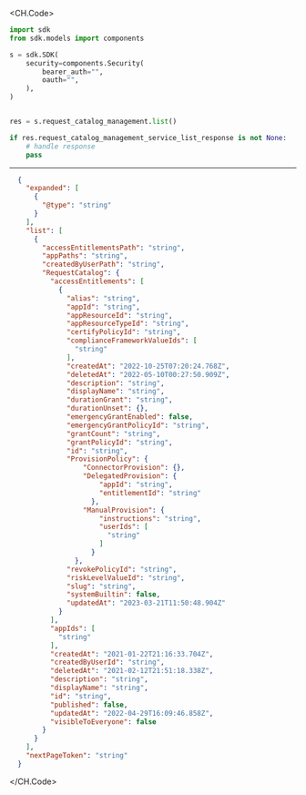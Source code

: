 
<CH.Code>
```python List.py
import sdk
from sdk.models import components

s = sdk.SDK(
    security=components.Security(
        bearer_auth="",
        oauth="",
    ),
)


res = s.request_catalog_management.list()

if res.request_catalog_management_service_list_response is not None:
    # handle response
    pass
```
---

```json Example Response
  {
    "expanded": [
      {
        "@type": "string"
      }
    ],
    "list": [
      {
        "accessEntitlementsPath": "string",
        "appPaths": "string",
        "createdByUserPath": "string",
        "RequestCatalog": {
          "accessEntitlements": [
            {
              "alias": "string",
              "appId": "string",
              "appResourceId": "string",
              "appResourceTypeId": "string",
              "certifyPolicyId": "string",
              "complianceFrameworkValueIds": [
                "string"
              ],
              "createdAt": "2022-10-25T07:20:24.768Z",
              "deletedAt": "2022-05-10T00:27:50.909Z",
              "description": "string",
              "displayName": "string",
              "durationGrant": "string",
              "durationUnset": {},
              "emergencyGrantEnabled": false,
              "emergencyGrantPolicyId": "string",
              "grantCount": "string",
              "grantPolicyId": "string",
              "id": "string",
              "ProvisionPolicy": {
                  "ConnectorProvision": {},
                  "DelegatedProvision": {
                      "appId": "string",
                      "entitlementId": "string"
                    },
                  "ManualProvision": {
                      "instructions": "string",
                      "userIds": [
                        "string"
                      ]
                    }
                },
              "revokePolicyId": "string",
              "riskLevelValueId": "string",
              "slug": "string",
              "systemBuiltin": false,
              "updatedAt": "2023-03-21T11:50:48.904Z"
            }
          ],
          "appIds": [
            "string"
          ],
          "createdAt": "2021-01-22T21:16:33.704Z",
          "createdByUserId": "string",
          "deletedAt": "2021-02-12T21:51:18.338Z",
          "description": "string",
          "displayName": "string",
          "id": "string",
          "published": false,
          "updatedAt": "2022-04-29T16:09:46.858Z",
          "visibleToEveryone": false
        }
      }
    ],
    "nextPageToken": "string"
  }
```
</CH.Code>
